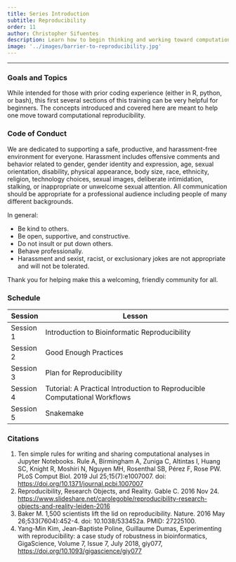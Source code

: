 ```yaml
---
title: Series Introduction
subtitle: Reproducibility
order: 11
author: Christopher Sifuentes
description: Learn how to begin thinking and working toward computational reproducibilty.
image: '../images/barrier-to-reproducibility.jpg'
---
```

---

### Goals and Topics

While intended for those with prior coding experience (either in R, python, or bash), this first several sections of this training can be very helpful for beginners. The concepts introduced and covered here are meant to help one move toward computational reproducibility.

### Code of Conduct

We are dedicated to supporting a safe, productive, and harassment-free environment for everyone. Harassment includes offensive comments and behavior related to gender, gender identity and expression, age, sexual orientation, disability, physical appearance, body size, race, ethnicity, religion, technology choices, sexual images, deliberate intimidation, stalking, or inappropriate or unwelcome sexual attention. All communication should be appropriate for a professional audience including people of many different backgrounds.

In general: 

- Be kind to others.
- Be open, supportive, and constructive.
- Do not insult or put down others.
- Behave professionally.
- Harassment and sexist, racist, or exclusionary jokes are not appropriate and will not be tolerated.

Thank you for helping make this a welcoming, friendly community for all.

### Schedule

+-------------+----------------------------------------------------------------------------+
| Session     | Lesson                                                                     |
+=============+============================================================================+
| Session 1   | Introduction to Bioinformatic Reproducibility                              |
+-------------+----------------------------------------------------------------------------+
| Session 2   | Good Enough Practices                                                      |
+-------------+----------------------------------------------------------------------------+
| Session 3   | Plan for Reproducibility                                                   |
+-------------+----------------------------------------------------------------------------+
| Session 4   | Tutorial: A Practical Introduction to Reproducible Computational Workflows |
+-------------+----------------------------------------------------------------------------+
| Session 5   | Snakemake                                                                  |
+-------------+----------------------------------------------------------------------------+

### Citations

1. Ten simple rules for writing and sharing computational analyses in Jupyter Notebooks. Rule A, Birmingham A, Zuniga C, Altintas I, Huang SC, Knight R, Moshiri N, Nguyen MH, Rosenthal SB, Pérez F, Rose PW. PLoS Comput Biol. 2019 Jul 25;15(7):e1007007. doi: <https://doi.org/10.1371/journal.pcbi.1007007>
2. Reproducibility, Research Objects, and Reality. Gable C. 2016 Nov 24. <https://www.slideshare.net/carolegoble/reproducibility-research-objects-and-reality-leiden-2016>
3. Baker M. 1,500 scientists lift the lid on reproducibility. Nature. 2016 May 26;533(7604):452-4. doi: 10.1038/533452a. PMID: 27225100.
4. Yang-Min Kim, Jean-Baptiste Poline, Guillaume Dumas, Experimenting with reproducibility: a case study of robustness in bioinformatics, GigaScience, Volume 7, Issue 7, July 2018, giy077, <https://doi.org/10.1093/gigascience/giy077>
